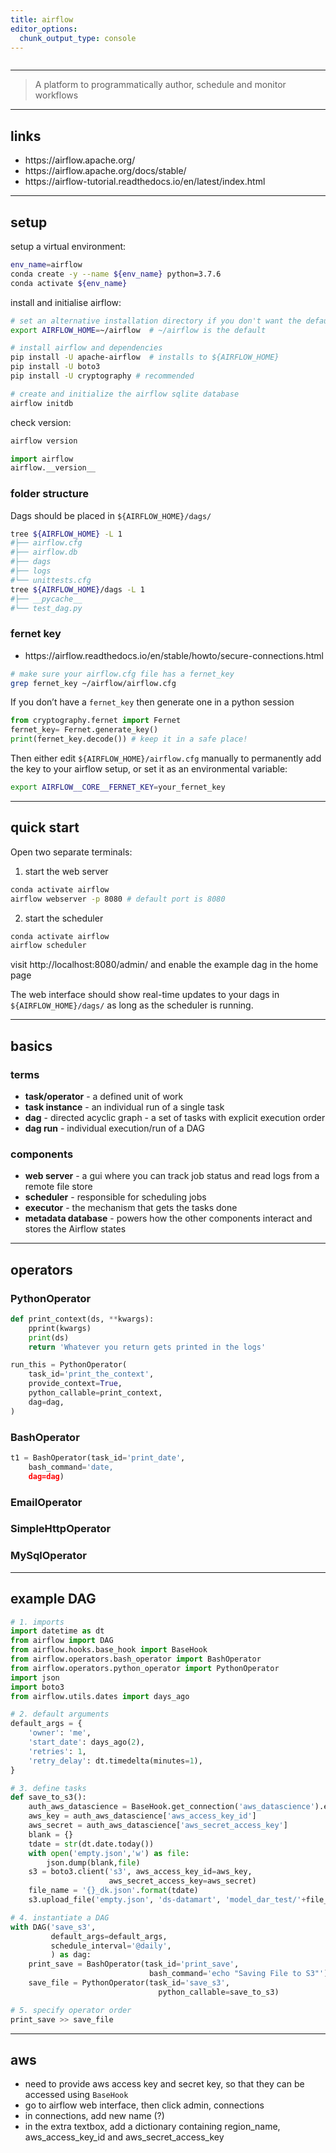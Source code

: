 ```yaml
---
title: airflow
editor_options: 
  chunk_output_type: console
---
```


```r
```

*********************************************************************

> A platform to programmatically author, schedule and monitor workflows

<!-- ********************************************************************* -->

<!-- ## faqs -->

*********************************************************************

## links

* https://airflow.apache.org/  
* https://airflow.apache.org/docs/stable/  
* https://airflow-tutorial.readthedocs.io/en/latest/index.html  

*********************************************************************

## setup

setup a virtual environment:

```sh
env_name=airflow
conda create -y --name ${env_name} python=3.7.6
conda activate ${env_name}
```

install and initialise airflow:

```sh
# set an alternative installation directory if you don't want the default
export AIRFLOW_HOME=~/airflow  # ~/airflow is the default

# install airflow and dependencies
pip install -U apache-airflow  # installs to ${AIRFLOW_HOME}
pip install -U boto3
pip install -U cryptography # recommended

# create and initialize the airflow sqlite database
airflow initdb
```

check version:

```sh
airflow version
```

```python
import airflow
airflow.__version__
```

### folder structure

Dags should be placed in `${AIRFLOW_HOME}/dags/`

```sh
tree ${AIRFLOW_HOME} -L 1
#├── airflow.cfg
#├── airflow.db
#├── dags
#├── logs
#└── unittests.cfg
tree ${AIRFLOW_HOME}/dags -L 1
#├── __pycache__
#└── test_dag.py
```

### fernet key

* https://airflow.readthedocs.io/en/stable/howto/secure-connections.html

```sh
# make sure your airflow.cfg file has a fernet_key
grep fernet_key ~/airflow/airflow.cfg
```

If you don't have a `fernet_key` then generate one in a python session

```python
from cryptography.fernet import Fernet
fernet_key= Fernet.generate_key()
print(fernet_key.decode()) # keep it in a safe place!
```

Then either edit `${AIRFLOW_HOME}/airflow.cfg` manually to permanently add the key to your airflow setup, or set it as an environmental variable:

```sh
export AIRFLOW__CORE__FERNET_KEY=your_fernet_key
```

*********************************************************************

## quick start

Open two separate terminals:

1. start the web server

```sh
conda activate airflow
airflow webserver -p 8080 # default port is 8080
```

2. start the scheduler

```sh
conda activate airflow
airflow scheduler
```

visit http://localhost:8080/admin/ and enable the example dag in the home page

The web interface should show real-time updates to your dags in `${AIRFLOW_HOME}/dags/` as long as the scheduler is running.


*********************************************************************

## basics

### terms

* **task/operator** - a defined unit of work  
* **task instance** - an individual run of a single task  
* **dag** - directed acyclic graph - a set of tasks with explicit execution order  
* **dag run** - individual execution/run of a DAG  

### components

* **web server** - a gui where you can track job status and read logs from a remote file store  
* **scheduler** - responsible for scheduling jobs  
* **executor** - the mechanism that gets the tasks done  
* **metadata database** - powers how the other components interact and stores the Airflow states  


*********************************************************************

## operators

### PythonOperator

```python
def print_context(ds, **kwargs):
    pprint(kwargs)
    print(ds)
    return 'Whatever you return gets printed in the logs'

run_this = PythonOperator(
    task_id='print_the_context',
    provide_context=True,
    python_callable=print_context,
    dag=dag,
)
```

### BashOperator

```python
t1 = BashOperator(task_id='print_date',
    bash_command='date,
    dag=dag) 
```

### EmailOperator

### SimpleHttpOperator

### MySqlOperator


*********************************************************************

## example DAG

```python
# 1. imports
import datetime as dt
from airflow import DAG
from airflow.hooks.base_hook import BaseHook
from airflow.operators.bash_operator import BashOperator
from airflow.operators.python_operator import PythonOperator
import json
import boto3
from airflow.utils.dates import days_ago

# 2. default arguments
default_args = {
    'owner': 'me',
    'start_date': days_ago(2),
    'retries': 1,
    'retry_delay': dt.timedelta(minutes=1),
}

# 3. define tasks
def save_to_s3():
    auth_aws_datascience = BaseHook.get_connection('aws_datascience').extra_dejson
    aws_key = auth_aws_datascience['aws_access_key_id']
    aws_secret = auth_aws_datascience['aws_secret_access_key']
    blank = {}
    tdate = str(dt.date.today())
    with open('empty.json','w') as file:
        json.dump(blank,file)
    s3 = boto3.client('s3', aws_access_key_id=aws_key,
                      aws_secret_access_key=aws_secret)
    file_name = '{}_dk.json'.format(tdate)
    s3.upload_file('empty.json', 'ds-datamart', 'model_dar_test/'+file_name)

# 4. instantiate a DAG
with DAG('save_s3',
         default_args=default_args,
         schedule_interval='@daily',
         ) as dag:
    print_save = BashOperator(task_id='print_save',
                               bash_command='echo "Saving File to S3"')
    save_file = PythonOperator(task_id='save_s3',
                                 python_callable=save_to_s3)

# 5. specify operator order
print_save >> save_file
```

*********************************************************************

## aws 

* need to provide aws access key and secret key, so that they can be accessed using `BaseHook`  
* go to airflow web interface, then click admin, connections  
* in connections, add new name (?)  
* in the extra textbox, add a dictionary containing region_name, aws_access_key_id and aws_secret_access_key  

<!-- ********************************************************************* -->

<!-- ## appendix: dir -->

<!-- ```{python} -->
<!-- from pprint import pprint -->
<!-- import todo -->
<!-- pprint(dir(todo)) -->
<!-- ``` -->